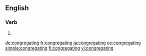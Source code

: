 ==English==

===Verb===
{{head|en}}

# {{present participle of|congregate|lang=en}}

[[de:congregating]]
[[fr:congregating]]
[[ja:congregating]]
[[oc:congregating]]
[[simple:congregating]]
[[fi:congregating]]
[[vi:congregating]]
